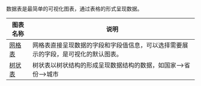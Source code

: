 数据表是最简单的可视化图表，通过表格的形式呈现数据。


|图表名称|说明|
|-|-|
|[网格表](/express/manual/6057/table)|网格表直接呈现数据的字段和字段值信息，可以选择需要展示的字段，是可视化的默认图表。|
|[树状表](/express/manual/8401/tree-table)|树状表以树状结构的形成呈现数据结构的数据，如国家——>省份——>城市|


